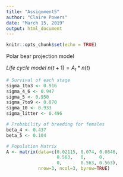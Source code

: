 ```yaml
---
title: "Assignment5"
author: "Claire Powers"
date: "March 15, 2019"
output: html_document
---
```


```r
knitr::opts_chunk$set(echo = TRUE)
```
Polar bear projection model

*Life cycle model*
$n(t+1) = A_t*n(t)$

```r
# Survival of each stage
sigma_1to3 <- 0.916
sigma_4_6 <- 0.947
sigma_5 <- 0.950
sigma_7to9 <- 0.870
sigma_10 <- 0.933
sigma_litter <- 0.496

# Probability of breeding for females
beta_4 <- 0.437
beta_5 <- 0.104

# Population Matrix
A <- matrix(data=c(0.02115, 0.074, 0.0846,
                   0.563,   0,     0, 
                   0,       0.563, 0.563),
            nrow=3, ncol=3, byrow=TRUE)

```

